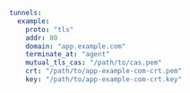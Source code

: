 ```yaml
tunnels:
  example:
    proto: "tls"
    addr: 80
    domain: "app.example.com"
    terminate_at: "agent"
    mutual_tls_cas: "/path/to/cas.pem"
    crt: "/path/to/app-example-com-crt.pem"
    key: "/path/to/app-example-com-crt.key"
```
